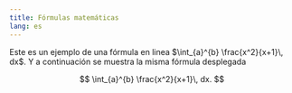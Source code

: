 ```yaml
---
title: Fórmulas matemáticas
lang: es
---
```


Este es un ejemplo de una fórmula en linea $\int_{a}^{b} \frac{x^2}{x+1}\, dx$. Y a continuación se muestra la misma fórmula desplegada

$$
\int_{a}^{b} \frac{x^2}{x+1}\, dx.
$$